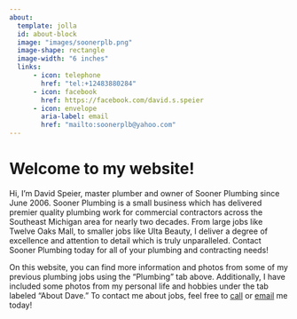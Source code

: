 ```yaml
---
about:
  template: jolla
  id: about-block
  image: "images/soonerplb.png"
  image-shape: rectangle
  image-width: "6 inches"
  links:
      - icon: telephone
        href: "tel:+12483880284"
      - icon: facebook
        href: https://facebook.com/david.s.speier
      - icon: envelope
        aria-label: email
        href: "mailto:soonerplb@yahoo.com"  
---
```


::: {#about-block}
:::

# Welcome to my website!

Hi, I'm David Speier, master plumber and owner of Sooner Plumbing since June 2006. Sooner Plumbing is a small business which has delivered premier quality plumbing work for commercial contractors across the Southeast Michigan area for nearly two decades. From large jobs like Twelve Oaks Mall, to smaller jobs like Ulta Beauty, I deliver a degree of excellence and attention to detail which is truly unparalleled. Contact Sooner Plumbing today for all of your plumbing and contracting needs!

On this website, you can find more information and photos from some of my previous plumbing jobs using the "Plumbing" tab above. Additionally, I have included some photos from my personal life and hobbies under the tab labeled "About Dave." To contact me about jobs, feel free to [call](tel:+12483880284) or [email](mailto:soonerplb@yahoo.com) me today!
